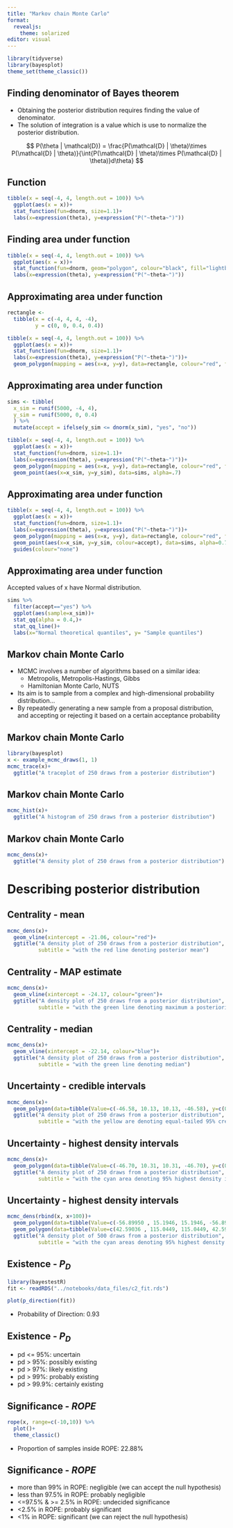 ```yaml
---
title: "Markov chain Monte Carlo"
format:
  revealjs:
    theme: solarized
editor: visual
---
```


```r
library(tidyverse)
library(bayesplot)
theme_set(theme_classic())
```

## Finding denominator of Bayes theorem

-   Obtaining the posterior distribution requires finding the value of denominator.
-   The solution of integration is a value which is use to normalize the posterior distribution.

$$
P(\theta | \mathcal{D}) = \frac{P(\mathcal{D} | \theta)\times P(\mathcal{D} | \theta)}{\int{P(\mathcal{D} | \theta)\times P(\mathcal{D} | \theta)}d\theta}
$$

## Function

```r
tibble(x = seq(-4, 4, length.out = 100)) %>% 
  ggplot(aes(x = x))+
  stat_function(fun=dnorm, size=1.1)+
  labs(x=expression(theta), y=expression("P("~theta~")"))
```

## Finding area under function

```r
tibble(x = seq(-4, 4, length.out = 100)) %>% 
  ggplot(aes(x = x))+
  stat_function(fun=dnorm, geom="polygon", colour="black", fill="lightblue", size=1.1)+
  labs(x=expression(theta), y=expression("P("~theta~")"))
```

## Approximating area under function

```r
rectangle <- 
  tibble(x = c(-4, 4, 4, -4),
         y = c(0, 0, 0.4, 0.4))

tibble(x = seq(-4, 4, length.out = 100)) %>% 
  ggplot(aes(x = x))+
  stat_function(fun=dnorm, size=1.1)+
  labs(x=expression(theta), y=expression("P("~theta~")"))+
  geom_polygon(mapping = aes(x=x, y=y), data=rectangle, colour="red", fill=NA, linetype =2)
```

## Approximating area under function

```r
sims <- tibble(
  x_sim = runif(5000, -4, 4),
  y_sim = runif(5000, 0, 0.4)
  ) %>% 
  mutate(accept = ifelse(y_sim <= dnorm(x_sim), "yes", "no"))

tibble(x = seq(-4, 4, length.out = 100)) %>% 
  ggplot(aes(x = x))+
  stat_function(fun=dnorm, size=1.1)+
  labs(x=expression(theta), y=expression("P("~theta~")"))+
  geom_polygon(mapping = aes(x=x, y=y), data=rectangle, colour="red", fill=NA, linetype =2)+
  geom_point(aes(x=x_sim, y=y_sim), data=sims, alpha=.7)
```

## Approximating area under function

```r
tibble(x = seq(-4, 4, length.out = 100)) %>% 
  ggplot(aes(x = x))+
  stat_function(fun=dnorm, size=1.1)+
  labs(x=expression(theta), y=expression("P("~theta~")"))+
  geom_polygon(mapping = aes(x=x, y=y), data=rectangle, colour="red", fill=NA, linetype =2)+
  geom_point(aes(x=x_sim, y=y_sim, colour=accept), data=sims, alpha=0.7)+
  guides(colour="none")
```

## Approximating area under function

Accepted values of x have Normal distribution.

```r
sims %>% 
  filter(accept=="yes") %>% 
  ggplot(aes(sample=x_sim))+
  stat_qq(alpha = 0.4,)+
  stat_qq_line()+
  labs(x="Normal theoretical quantiles", y= "Sample quantiles")
```

## Markov chain Monte Carlo

-   MCMC involves a number of algorithms based on a similar idea:
    -   Metropolis, Metropolis-Hastings, Gibbs
    -   Hamiltonian Monte Carlo, NUTS
-   Its aim is to sample from a complex and high-dimensional probability distribution...
-   By repeatedly generating a new sample from a proposal distribution, and accepting or rejecting it based on a certain acceptance probability

## Markov chain Monte Carlo

```r
library(bayesplot)
x <- example_mcmc_draws(1, 1)
mcmc_trace(x)+
  ggtitle("A traceplot of 250 draws from a posterior distribution")
```

## Markov chain Monte Carlo

```r
mcmc_hist(x)+
  ggtitle("A histogram of 250 draws from a posterior distribution")
```

## Markov chain Monte Carlo

```r
mcmc_dens(x)+
  ggtitle("A density plot of 250 draws from a posterior distribution")
```

# Describing posterior distribution

## Centrality - mean

```r
mcmc_dens(x)+
  geom_vline(xintercept = -21.06, colour="red")+
  ggtitle("A density plot of 250 draws from a posterior distribution",
          subtitle = "with the red line denoting posterior mean")
```

## Centrality - MAP estimate

```r
mcmc_dens(x)+
  geom_vline(xintercept = -24.17, colour="green")+
  ggtitle("A density plot of 250 draws from a posterior distribution",
          subtitle = "with the green line denoting maximum a posteriori probability (MAP) estimate")
```

## Centrality - median

```r
mcmc_dens(x)+
  geom_vline(xintercept = -22.14, colour="blue")+
  ggtitle("A density plot of 250 draws from a posterior distribution",
          subtitle = "with the green line denoting median")
```

## Uncertainty - credible intervals

```r
mcmc_dens(x)+
  geom_polygon(data=tibble(Value=c(-46.58, 10.13, 10.13, -46.58), y=c(0,0,0.029,0.029)), aes(y=y), fill="yellow", alpha=1/3)+
  ggtitle("A density plot of 250 draws from a posterior distribution",
          subtitle = "with the yellow are denoting equal-tailed 95% credible interval [-46.58, 10.13]")
```

## Uncertainty - highest density intervals

```r
mcmc_dens(x)+
  geom_polygon(data=tibble(Value=c(-46.70, 10.31, 10.31, -46.70), y=c(0,0,0.029,0.029)), aes(y=y), fill="cyan", alpha=1/3)+
  ggtitle("A density plot of 250 draws from a posterior distribution",
          subtitle = "with the cyan area denoting 95% highest density interval [-46.70, 10.31]")
```

## Uncertainty - highest density intervals

```r
mcmc_dens(rbind(x, x+100))+
  geom_polygon(data=tibble(Value=c(-56.89950 , 15.1946, 15.1946, -56.89950), y=c(0,0,0.0104,0.0104)), aes(y=y), fill="cyan", alpha=1/3)+
  geom_polygon(data=tibble(Value=c(42.59036 , 115.0449, 115.0449, 42.59036), y=c(0,0,0.0104,0.0104)), aes(y=y), fill="cyan", alpha=1/3)+
  ggtitle("A density plot of 500 draws from a posterior distribution",
          subtitle = "with the cyan areas denoting 95% highest density interval [-56.90, 15.19; 42.59, 115.05]")
```

## Existence - $P_{D}$

```r
library(bayestestR)
fit <- readRDS("../notebooks/data_files/c2_fit.rds")

plot(p_direction(fit))
```

-   Probability of Direction: 0.93

## Existence - $P_{D}$

::: nonincremental
-   pd \<= 95%: uncertain
-   pd \> 95%: possibly existing
-   pd \> 97%: likely existing
-   pd \> 99%: probably existing
-   pd \> 99.9%: certainly existing
:::

## Significance - $ROPE$

```r
rope(x, range=c(-10,10)) %>% 
  plot()+
  theme_classic()
```

-   Proportion of samples inside ROPE: 22.88%

## Significance - $ROPE$

::: nonincremental
-   more than 99% in ROPE: negligible (we can accept the null hypothesis)
-   less than 97.5% in ROPE: probably negligible
-   \<=97.5% & \>= 2.5% in ROPE: undecided significance
-   \<2.5% in ROPE: probably significant
-   \<1% in ROPE: significant (we can reject the null hypothesis)
:::
